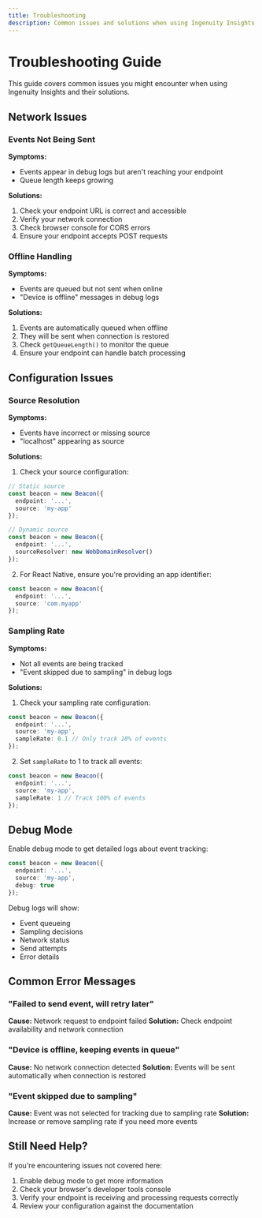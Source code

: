 ```yaml
---
title: Troubleshooting
description: Common issues and solutions when using Ingenuity Insights
---
```


# Troubleshooting Guide

This guide covers common issues you might encounter when using Ingenuity Insights and their solutions.

## Network Issues

### Events Not Being Sent

**Symptoms:**
- Events appear in debug logs but aren't reaching your endpoint
- Queue length keeps growing

**Solutions:**
1. Check your endpoint URL is correct and accessible
2. Verify your network connection
3. Check browser console for CORS errors
4. Ensure your endpoint accepts POST requests

### Offline Handling

**Symptoms:**
- Events are queued but not sent when online
- "Device is offline" messages in debug logs

**Solutions:**
1. Events are automatically queued when offline
2. They will be sent when connection is restored
3. Check `getQueueLength()` to monitor the queue
4. Ensure your endpoint can handle batch processing

## Configuration Issues

### Source Resolution

**Symptoms:**
- Events have incorrect or missing source
- "localhost" appearing as source

**Solutions:**
1. Check your source configuration:
```typescript
// Static source
const beacon = new Beacon({
  endpoint: '...',
  source: 'my-app'
});

// Dynamic source
const beacon = new Beacon({
  endpoint: '...',
  sourceResolver: new WebDomainResolver()
});
```

2. For React Native, ensure you're providing an app identifier:
```typescript
const beacon = new Beacon({
  endpoint: '...',
  source: 'com.myapp'
});
```

### Sampling Rate

**Symptoms:**
- Not all events are being tracked
- "Event skipped due to sampling" in debug logs

**Solutions:**
1. Check your sampling rate configuration:
```typescript
const beacon = new Beacon({
  endpoint: '...',
  source: 'my-app',
  sampleRate: 0.1 // Only track 10% of events
});
```

2. Set `sampleRate` to 1 to track all events:
```typescript
const beacon = new Beacon({
  endpoint: '...',
  source: 'my-app',
  sampleRate: 1 // Track 100% of events
});
```

## Debug Mode

Enable debug mode to get detailed logs about event tracking:

```typescript
const beacon = new Beacon({
  endpoint: '...',
  source: 'my-app',
  debug: true
});
```

Debug logs will show:
- Event queueing
- Sampling decisions
- Network status
- Send attempts
- Error details

## Common Error Messages

### "Failed to send event, will retry later"

**Cause:** Network request to endpoint failed
**Solution:** Check endpoint availability and network connection

### "Device is offline, keeping events in queue"

**Cause:** No network connection detected
**Solution:** Events will be sent automatically when connection is restored

### "Event skipped due to sampling"

**Cause:** Event was not selected for tracking due to sampling rate
**Solution:** Increase or remove sampling rate if you need more events

## Still Need Help?

If you're encountering issues not covered here:

1. Enable debug mode to get more information
2. Check your browser's developer tools console
3. Verify your endpoint is receiving and processing requests correctly
4. Review your configuration against the documentation
